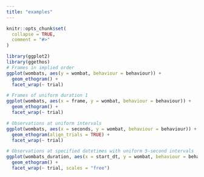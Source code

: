 ```yaml
---
title: "examples"
---
```


```r
knitr::opts_chunk$set(
  collapse = TRUE,
  comment = "#>"
)
```

```r
library(ggplot2)
library(ggethos)
# Frames in implied order
ggplot(wombats, aes(y = wombat, behaviour = behaviour)) +
  geom_ethogram() +
  facet_wrap(~ trial)

# Frames of uniform duration 1
ggplot(wombats, aes(x = frame, y = wombat, behaviour = behaviour)) +
  geom_ethogram() +
  facet_wrap(~ trial)

# Observations at uniform intervals
ggplot(wombats, aes(x = seconds, y = wombat, behaviour = behaviour)) +
  geom_ethogram(align_trials = TRUE) +
  facet_wrap(~ trial)

# Observations at specified datetimes with uniform 5-second intervals
ggplot(wombats_duration, aes(x = start_dt, y = wombat, behaviour = behaviour)) +
  geom_ethogram() +
  facet_wrap(~ trial, scales = "free")

```
